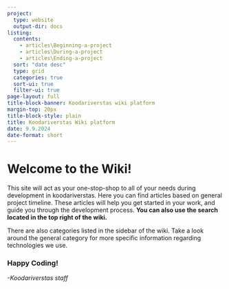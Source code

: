 ```yaml
---
project:
  type: website
  output-dir: docs
listing:
  contents: 
    - articles\Beginning-a-project
    - articles\During-a-project
    - articles\Ending-a-project
  sort: "date desc"
  type: grid
  categories: true
  sort-ui: true
  filter-ui: true
page-layout: full
title-block-banner: Koodariverstas wiki platform
margin-top: 20px
title-block-style: plain
title: Koodariverstas Wiki platform
date: 9.9.2024
date-format: short
---
```


# Welcome to the Wiki!

This site will act as your one-stop-shop to all of your needs during development in koodariverstas. Here you can find articles based on general project timeline. These articles will help you get started in your work, and guide you through the development process. **You can also use the search located in the top right of the wiki.**

There are also categories listed in the sidebar of the wiki. Take a look around the general category for more specific information regarding technologies we use.

### Happy Coding!

*-Koodariverstas staff*
